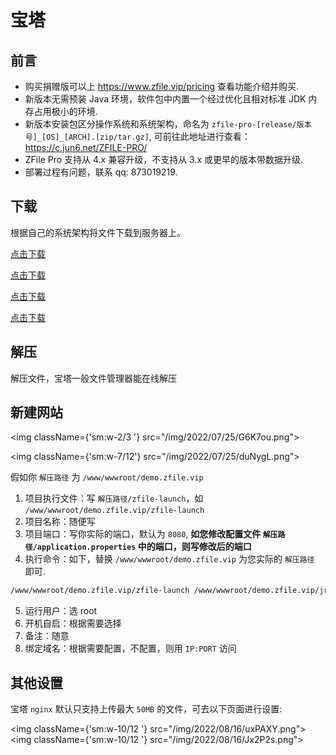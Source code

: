 
# 宝塔

## 前言

- 购买捐赠版可以上 https://www.zfile.vip/pricing 查看功能介绍并购买.
- 新版本无需预装 Java 环境，软件包中内置一个经过优化且相对标准 JDK 内存占用极小的环境.
- 新版本安装包区分操作系统和系统架构，命名为 `zfile-pro-[release/版本号]_[OS]_[ARCH].[zip/tar.gz]`, 可前往此地址进行查看： https://c.jun6.net/ZFILE-PRO/
- ZFile Pro 支持从 4.x 兼容升级，不支持从 3.x 或更早的版本带数据升级.
- 部署过程有问题，联系 qq: 873019219.

## 下载

根据自己的系统架构将文件下载到服务器上。

<Tabs>
<TabItem value="amd64" label="Linux AMD 64">

[点击下载](https://c.jun6.net/ZFILE-PRO/zfile-pro-release_linux_amd64.tar.gz)

</TabItem>
<TabItem value="arm64" label="Linux ARM 64">

[点击下载](https://c.jun6.net/ZFILE-PRO/zfile-pro-release_linux_arm.tar.gz)

</TabItem>
<TabItem value="windows64" label="Windows 64 位">

[点击下载](https://c.jun6.net/ZFILE-PRO/zfile-pro-release_windows_amd64.zip)

</TabItem>
<TabItem value="windows32" label="Windows 32 位">

[点击下载](https://c.jun6.net/ZFILE-PRO/zfile-pro-release_windows_x86.zip)

</TabItem>
</Tabs>

## 解压

解压文件，宝塔一般文件管理器能在线解压

## 新建网站

<img className={'sm:w-2/3 '} src="/img/2022/07/25/G6K7ou.png"></img>

<img className={'sm:w-7/12'} src="/img/2022/07/25/duNygL.png"></img>

假如你 `解压路径` 为 `/www/wwwroot/demo.zfile.vip`

1. 项目执行文件：写 `解压路径/zfile-launch`，如 `/www/wwwroot/demo.zfile.vip/zfile-launch`
2. 项目名称：随便写
3. 项目端口：写你实际的端口，默认为 `8080`, **如您修改配置文件 `解压路径/application.properties` 中的端口，则写修改后的端口**
4. 执行命令：如下，替换 `/www/wwwroot/demo.zfile.vip` 为您实际的 `解压路径` 即可.

```bash showLineNumbers
/www/wwwroot/demo.zfile.vip/zfile-launch /www/wwwroot/demo.zfile.vip/jre/bin/java -jar /www/wwwroot/demo.zfile.vip/zfile-pro-release.xjar --spring.config.location=file:/www/wwwroot/demo.zfile.vip/application.properties
```

5. 运行用户：选 root
6. 开机自启：根据需要选择
7. 备注：随意
8. 绑定域名：根据需要配置，不配置，则用 `IP:PORT` 访问

## 其他设置

宝塔 `nginx` 默认只支持上传最大 `50MB` 的文件，可去以下页面进行设置:

<img className={'sm:w-10/12 '} src="/img/2022/08/16/uxPAXY.png"></img>
<img className={'sm:w-10/12 '} src="/img/2022/08/16/Jx2P2s.png"></img>